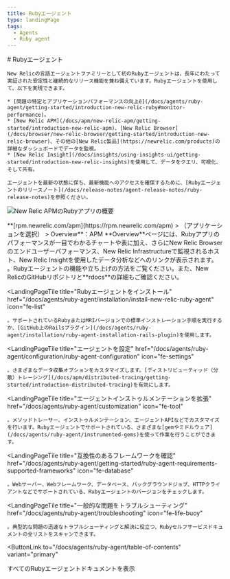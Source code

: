 ```yaml
---
title: Rubyエージェント
type: landingPage
tags:
  - Agents
  - Ruby agent
---
```


<LandingPageHero>
  <HeroContent>
    # Rubyエージェント

    New Relicの言語エージェントファミリーとして初のRubyエージェントは、長年にわたって実証された安定性と継続的なリリース機能を兼ね備えています。Rubyエージェントを使用して、以下を実現できます。

    * [問題の特定とアプリケーションパフォーマンスの向上ê](/docs/agents/ruby-agent/getting-started/introduction-new-relic-ruby#monitor-performance)。
    * [New Relic APM](/docs/apm/new-relic-apm/getting-started/introduction-new-relic-apm)、[New Relic Browser](/docs/browser/new-relic-browser/getting-started/introduction-new-relic-browser)、その他の[New Relic製品](https://newrelic.com/products)の詳細なダッシュボードでデータを監視。
    * [New Relic Insight](/docs/insights/using-insights-ui/getting-started/introduction-new-relic-insights)を使用して、データをクエリ、可視化、そして共有。

    エージェントを最新の状態に保ち、最新機能へのアクセスを確保するために、[Rubyエージェントのリリースノート](/docs/release-notes/agent-release-notes/ruby-release-notes)を参照ください。
  </HeroContent>

  ![New Relic APMのRubyアプリの概要](./imagess/ruby-apm-app_0.png "New Relic APMのRubyアプリの概要")

  <figcaption>
    **[rpm.newrelic.com/apm](https://rpm.newrelic.com/apm) > （アプリケーションを選択） > Overview**：APM **Overview**ページには、Rubyアプリのパフォーマンスが一目でわかるチャートや表に加え、さらにNew Relic Browserのエンドユーザーパフォーマンス、New Relic Infrastructureで監視されるホスト、New Relic Insightを使用したデータ分析などへのリンクが表示されます。
  </figcaption>
</LandingPageHero>

<LandingPageTileGrid>
  <LandingPageTile
    title="始めてみましょう"
    href="/docs/agents/ruby-agent/getting-started/"
    icon="fe-terminal"
  >
    。Rubyエージェントの機能や立ち上げの方法をご覧ください。また、New RelicのGitHubリポジトリと**rdocs**の詳細もご確認ください。
  </LandingPageTile>

  <LandingPageTile
    title="Rubyエージェントをインストール"
    href="/docs/agents/ruby-agent/installation/install-new-relic-ruby-agent"
    icon="fe-list"
  >
    。サポートされているRubyまたはMRIバージョンでの標準インストレーション手順を実行するか、[GitHub上のRailsプラグイン](/docs/agents/ruby-agent/installation/ruby-agent-installation-rails-plugin)を使用します。
  </LandingPageTile>

  <LandingPageTile
    title="エージェントを設定"
    href="/docs/agents/ruby-agent/configuration/ruby-agent-configuration"
    icon="fe-settings"
  >
    。さまざまなデータ収集オプションをカスタマイズします。[ディストリビューティッド（分散）トレーシング](/docs/apm/distributed-tracing/getting-started/introduction-distributed-tracing)を有効にします。
  </LandingPageTile>

  <LandingPageTile
    title="エージェントインストゥルメンテーションを拡張"
    href="/docs/agents/ruby-agent/customization"
    icon="fe-tool"
  >
    。メソッドトレーサー、インストゥルメンテーション、エージェントAPIなどでカスタマイズを行います。Rubyエージェントでサポートされている、さまざまな[gemやミドルウェア](/docs/agents/ruby-agent/instrumented-gems)を使って作業を行うことができます。
  </LandingPageTile>

  <LandingPageTile
    title="互換性のあるフレームワークを確認"
    href="/docs/agents/ruby-agent/getting-started/ruby-agent-requirements-supported-frameworks"
    icon="fe-database"
  >
    。Webサーバー、Webフレームワーク、データベース、バックグラウンドジョブ、HTTPクライアントなどでサポートされている、Rubyエージェントのバージョンをチェックします。
  </LandingPageTile>

  <LandingPageTile
    title="一般的な問題をトラブルシューティング"
    href="/docs/agents/ruby-agent/troubleshooting"
    icon="fe-life-buoy"
  >
    。典型的な問題の迅速なトラブルシューティングと解決に役立つ、Rubyセルフサービスドキュメントの全リストをスキャンできます。
  </LandingPageTile>
</LandingPageTileGrid>

<ButtonLink
  to="/docs/agents/ruby-agent/table-of-contents"
  variant="primary"
>
  すべてのRubyエージェントドキュメントを表示
</ButtonLink>
